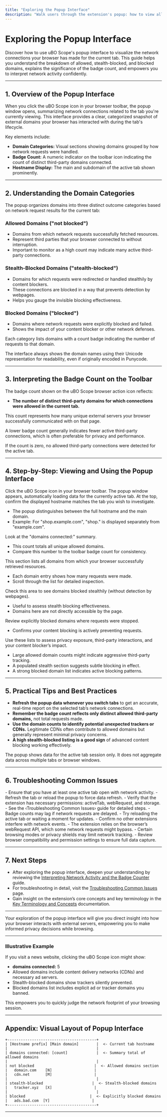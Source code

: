 ```yaml
---
title: "Exploring the Popup Interface"
description: "Walk users through the extension's popup: how to view allowed, stealth-blocked, and blocked domains for the current tab. Highlight the badge count and what it indicates about third-party connections."
---
```


# Exploring the Popup Interface

Discover how to use uBO Scope's popup interface to visualize the network connections your browser has made for the current tab. This guide helps you understand the breakdown of allowed, stealth-blocked, and blocked domains, explains the significance of the badge count, and empowers you to interpret network activity confidently.

---

## 1. Overview of the Popup Interface

When you click the uBO Scope icon in your browser toolbar, the popup window opens, summarizing network connections related to the tab you're currently viewing. This interface provides a clear, categorized snapshot of external domains your browser has interacted with during the tab's lifecycle.

Key elements include:

- **Domain Categories:** Visual sections showing domains grouped by how network requests were handled.
- **Badge Count:** A numeric indicator on the toolbar icon indicating the count of distinct third-party domains connected.
- **Hostname Display:** The main and subdomain of the active tab shown prominently.

---

## 2. Understanding the Domain Categories

The popup organizes domains into three distinct outcome categories based on network request results for the current tab:

### Allowed Domains ("not blocked")
- Domains from which network requests successfully fetched resources.
- Represent third parties that your browser connected to without interruption.
- Important to monitor as a high count may indicate many active third-party connections.

### Stealth-Blocked Domains ("stealth-blocked")
- Domains for which requests were redirected or handled stealthily by content blockers.
- These connections are blocked in a way that prevents detection by webpages.
- Helps you gauge the invisible blocking effectiveness.

### Blocked Domains ("blocked")
- Domains where network requests were explicitly blocked and failed.
- Shows the impact of your content blocker or other network defenses.

Each category lists domains with a count badge indicating the number of requests to that domain.

<Note>
The interface always shows the domain names using their Unicode representation for readability, even if originally encoded in Punycode.
</Note>

---

## 3. Interpreting the Badge Count on the Toolbar

The badge count shown on the uBO Scope browser action icon reflects:

- **The number of distinct third-party domains for which connections were allowed in the current tab.**

This count represents how many unique external servers your browser successfully communicated with on that page.

<Tip>
A lower badge count generally indicates fewer active third-party connections, which is often preferable for privacy and performance.
</Tip>

If the count is zero, no allowed third-party connections were detected for the active tab.

---

## 4. Step-by-Step: Viewing and Using the Popup Interface

<Steps>
<Step title="Open the Popup">
Click the uBO Scope icon in your browser toolbar. The popup window appears, automatically loading data for the currently active tab.
</Step>
<Step title="Identify the Tab Hostname">
At the top, confirm the displayed hostname matches the tab you wish to investigate.

- The popup distinguishes between the full hostname and the main domain.
- Example: For "shop.example.com", "shop." is displayed separately from "example.com".
</Step>
<Step title="Review Domain Counts">
Look at the "domains connected:" summary.

- This count totals all unique allowed domains.
- Compare this number to the toolbar badge count for consistency.
</Step>
<Step title="Explore Allowed Domains Section">
This section lists all domains from which your browser successfully retrieved resources.

- Each domain entry shows how many requests were made.
- Scroll through the list for detailed inspection.
</Step>
<Step title="Explore Stealth-Blocked Domains Section">
Check this area to see domains blocked stealthily (without detection by webpages).

- Useful to assess stealth blocking effectiveness.
- Domains here are not directly accessible by the page.
</Step>
<Step title="Explore Blocked Domains Section">
Review explicitly blocked domains where requests were stopped.

- Confirms your content blocking is actively preventing requests.
</Step>
<Step title="Interpret the Data">
Use these lists to assess privacy exposure, third-party interactions, and your content blocker’s impact.

- Large allowed domain counts might indicate aggressive third-party tracking.
- A populated stealth section suggests subtle blocking in effect.
- A strong blocked domain list indicates active blocking patterns.
</Step>
</Steps>

---

## 5. Practical Tips and Best Practices

- **Refresh the popup data whenever you switch tabs** to get an accurate, real-time report on the selected tab’s network connections.
- **Remember the badge count reflects only distinct allowed third-party domains,** not total requests made.
- **Use the domain counts to identify potential unexpected trackers or CDNs.** Legitimate CDNs often contribute to allowed domains but generally represent minimal privacy concerns.
- **A high stealth-blocked listing is a good sign** of advanced content blocking working effectively.

<Warning>
The popup shows data for the active tab session only. It does not aggregate data across multiple tabs or browser windows.
</Warning>

---

## 6. Troubleshooting Common Issues

<AccordionGroup title="Common Troubleshooting Scenarios">
<Accordion title="Popup Displays 'NO DATA' or Blank">
- Ensure that you have at least one active tab open with network activity.
- Refresh the tab or reload the popup to force data refresh.
- Verify that the extension has necessary permissions: activeTab, webRequest, and storage.
- See the ‹Troubleshooting Common Issues› guide for detailed steps.
</Accordion>
<Accordion title="Badge Count Doesn't Update Correctly">
- Badge counts may lag if network requests are delayed.
- Try reloading the active tab or waiting a moment for updates.
- Confirm no other extensions interfere with network events.
</Accordion>
<Accordion title="Domain Lists Seem Incomplete">
- The extension relies on the browser’s webRequest API, which some network requests might bypass.
- Certain browsing modes or privacy shields may limit network tracking.
- Review browser compatibility and permission settings to ensure full data capture.
</Accordion>
</AccordionGroup>

---

## 7. Next Steps

- After exploring the popup interface, deepen your understanding by reviewing the [Interpreting Network Activity and the Badge Counter](../../../guides/using-ubo-scope/interpreting-network-activity) guide.
- For troubleshooting in detail, visit the [Troubleshooting Common Issues](../../../getting-started/using-validating/troubleshooting) page.
- Gain insight on the extension’s core concepts and key terminology in the [Key Terminology and Concepts](../../../overview/core-concepts-architecture/key-terminology) documentation.

---

Your exploration of the popup interface will give you direct insight into how your browser interacts with external servers, empowering you to make informed privacy decisions while browsing.


---

### Illustrative Example

If you visit a news website, clicking the uBO Scope icon might show:

- **domains connected:** 5
- Allowed domains include content delivery networks (CDNs) and necessary ad servers.
- Stealth-blocked domains show trackers silently prevented.
- Blocked domains list includes explicit ad or tracker domains you banned.

This empowers you to quickly judge the network footprint of your browsing session.


---

## Appendix: Visual Layout of Popup Interface

```text
+----------------------------------------+
| [Hostname prefix] [Main domain]        |  <- Current tab hostname
|                                        |
| domains connected: [count]             |  <- Summary total of allowed domains
|                                        |
| not blocked                           |  <- Allowed domains section
|   domain.com    [N]                   |
|   cdn.net       [M]                   |
|                                        |
| stealth-blocked                      |  <- Stealth-blocked domains
|   tracker.xyz   [X]                   |
|                                        |
| blocked                             |  <- Explicitly blocked domains
|   ads.bad.com  [Y]                   |
+----------------------------------------+
```


---